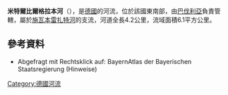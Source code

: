 {{Coord|49|3|29.15|N|10|57|42.11|E|display=title}}

'''米特爾比爾格拉本河'''（{{lang-de|Mittelbühlgraben}}），是[[德國|德國]]的河流，位於該國東南部，由[[巴伐利亞|巴伐利亞]]負責管轄，屬於[[施瓦本雷扎特河|施瓦本雷扎特河]]的支流，河道全長4.2公里，流域面積6.1平方公里。

==參考資料==
* Abgefragt mit Rechtsklick auf: BayernAtlas der Bayerischen Staatsregierung (Hinweise)

{{Germany-geo-stub}}
[[Category:德國河流|Category:德國河流]]